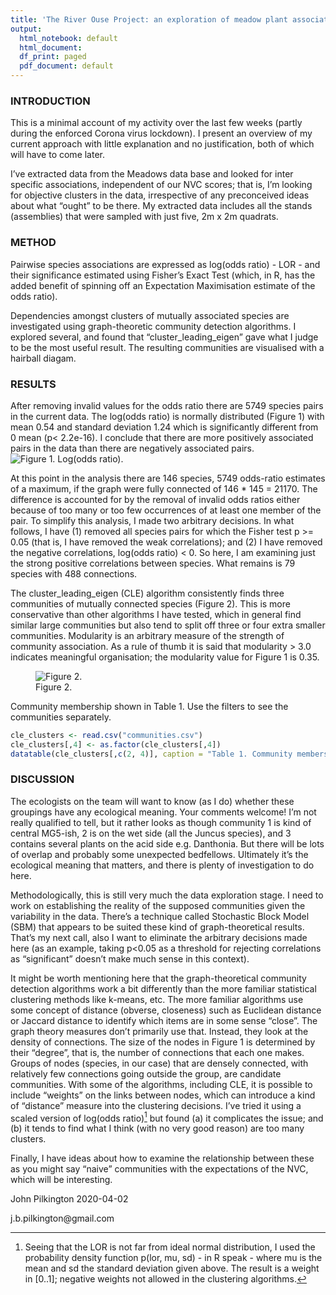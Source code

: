 ```yaml
---
title: 'The River Ouse Project: an exploration of meadow plant associations.'
output:
  html_notebook: default
  html_document:
  df_print: paged
  pdf_document: default
---
```

### INTRODUCTION
This is a minimal account of my activity over the last few weeks (partly during the enforced Corona virus lockdown). I present an overview of my current approach with little explanation and no justification, both of which will have to come later.

I've extracted data from the Meadows data base and looked for inter specific associations, independent of our NVC scores; that is, I'm looking for objective clusters in the data, irrespective of any preconceived ideas about what "ought" to be there. My extracted data includes all the stands (assemblies) that were sampled with just five, 2m x 2m quadrats.

### METHOD
Pairwise species associations are expressed as log(odds ratio) - LOR - and their significance estimated using Fisher's Exact Test (which, in R, has the added benefit of spinning off an Expectation Maximisation estimate of the odds ratio).

Dependencies amongst clusters of mutually associated species are investigated using graph-theoretic community detection algorithms. I explored several, and found that "cluster_leading_eigen" gave what I judge to be the most useful result. The resulting communities are visualised with a hairball diagam.

### RESULTS
After removing invalid values for the odds ratio there are 5749 species pairs in the current data. The log(odds ratio) is normally distributed (Figure 1) with mean 0.54 and standard deviation 1.24 which is significantly different from 0 mean (p< 2.2e-16). I conclude that there are more positively associated pairs in the data than there are negatively associated pairs.
![Figure 1. Log(odds ratio).](LOR histogram.png)

At this point in the analysis there are 146 species, 5749 odds-ratio estimates of a maximum, if the graph were fully connected of 146 * 145 = 21170. The difference is accounted for by the removal of invalid odds ratios either because of too many or too few occurrences of at least one member of the pair. To simplify this analysis, I made two arbitrary decisions. In what follows, I have (1) removed all species pairs for which the Fisher test p >= 0.05 (that is, I have removed the weak correlations); and (2) I have removed the negative correlations, log(odds ratio) < 0. So here, I am examining just the strong positive correlations between species. What remains is 79 species with 488 connections.

The cluster_leading_eigen (CLE) algorithm consistently finds three communities of mutually connected species (Figure 2). This is more conservative than other algorithms I have tested, which in general find similar large communities but also tend to split off three or four extra smaller communities. Modularity is an arbitrary measure of the strength of community association. As a rule of thumb it is said that modularity > 3.0 indicates meaningful organisation; the modularity value for Figure 1 is 0.35.

![Figure 2.](G0 Cluster leading eigen.png)

Community membership shown in Table 1. Use the filters to see the communities separately.

```r
cle_clusters <- read.csv("communities.csv")
cle_clusters[,4] <- as.factor(cle_clusters[,4])
datatable(cle_clusters[,c(2, 4)], caption = "Table 1. Community membership", filter = "top")
```

### DISCUSSION
The ecologists on the team will want to know (as I do) whether these groupings have any ecological meaning. Your comments welcome! I'm not really qualified to tell, but it rather looks as though community 1 is kind of central MG5-ish, 2 is on the wet side (all the Juncus species), and 3 contains several plants on the acid side e.g. Danthonia. But there will be lots of overlap and probably some unexpected bedfellows. Ultimately it's the ecological meaning that matters, and there is plenty of investigation to do here.

Methodologically, this is still very much the data exploration stage. I need to work on establishing the reality of the supposed communities given the variability in the data. There's a technique called Stochastic Block Model (SBM) that appears to be suited these kind of graph-theoretical results. That's my next call, also I want to eliminate the arbitrary decisions made here (as an example, taking p<0.05 as a threshold for rejecting correlations as "significant" doesn't make much sense in this context).

It might be worth mentioning here that the graph-theoretical community detection algorithms work a bit differently than the more familiar statistical clustering methods like k-means, etc. The more familiar algorithms use some concept of distance (obverse, closeness) such as Euclidean distance or Jaccard distance to identify which items are in some sense "close". The graph theory measures don't primarily use that. Instead, they look at the density of connections. The size of the nodes in Figure 1 is determined by their "degree", that is, the number of connections that each one makes. Groups of nodes (species, in our case) that are densely connected, with relatively few connections going outside the group, are candidate communities. With some of the algorithms, including CLE, it is possible to include "weights" on the links between nodes, which can introduce a kind of "distance" measure into the clustering decisions. I've tried it using a scaled version of log(odds ratio)[^1]  but found (a) it complicates the issue; and (b) it tends to find what I think (with no very good reason) are too many clusters.

Finally, I have ideas about how to examine the relationship between these as you might say "naive" communities with the expectations of the NVC, which will be interesting.

John Pilkington 2020-04-02

j.b.pilkington@gmail.com

[^1]: Seeing that the LOR is not far from ideal normal distribution, I used the probability density function p(lor, mu, sd) - in R speak - where mu is the mean and sd the standard deviation given above. The result is a weight in [0..1]; negative weights not allowed in the clustering algorithms.

